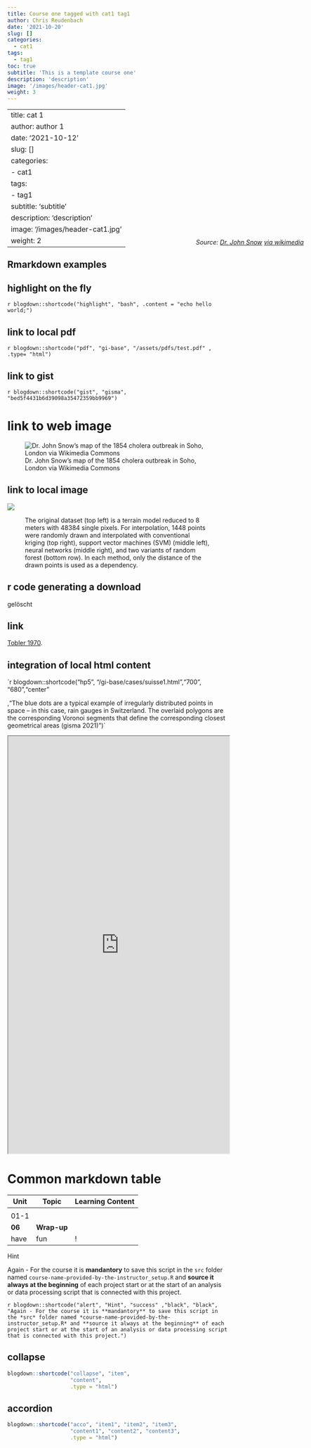 ```yaml
---
title: Course one tagged with cat1 tag1
author: Chris Reudenbach
date: '2021-10-20'
slug: []
categories:
  - cat1
tags:
  - tag1
toc: true
subtitle: 'This is a template course one'
description: 'description'
image: '/images/header-cat1.jpg'
weight: 3
---
```

---
title: cat 1
author: author 1
date: '2021-10-12'
slug: []
categories:
  - cat1
tags:
  - tag1
subtitle: 'subtitle'
description: 'description'
image: '/images/header-cat1.jpg'
weight: 2
---
<style>.myDiv {margin-top: -36px;margin-right: -34%; text-align: right;}</style>
<div class="myDiv">
*Source: [Dr. John Snow](https://en.wikipedia.org/wiki/John_Snow) [via wikimedia](https://w.wiki/QtV)*
</div>

## Rmarkdown examples

## highlight on the fly

`r blogdown::shortcode("highlight", "bash", .content = "echo hello world;")`

## link to local pdf

`r blogdown::shortcode("pdf", "gi-base", "/assets/pdfs/test.pdf" , .type= "html")`


## link to gist

`r blogdown::shortcode("gist", "gisma", "bed5f4431b6d39098a35472359bb9969")`

# link to web image

![Dr. John Snow's map of the 1854 cholera outbreak in Soho, London via Wikimedia Commons](https://upload.wikimedia.org/wikipedia/commons/c/c7/Snow-cholera-map.jpg)

## link to local image
![](/gi-base/assets/images/ML_interpol.png)
<figure>
  <figcaption> The original dataset (top left) is a terrain model reduced to 8 meters with 48384 single pixels. 
For interpolation, 1448 points were randomly drawn and interpolated with conventional kriging (top right), support vector machines (SVM) (middle left), neural networks (middle right), and two variants of random forest (bottom row). In each method, only the distance of the drawn points is used as a dependency.   
  </figcaption>
</figure>

## r code generating a download

gelöscht

## link
[Tobler 1970](https://www.jstor.org/stable/143141).

## integration of local html content

`r blogdown::shortcode("hp5", "/gi-base/cases/suisse1.html","700", "680","center" 

,"The blue dots are a typical example of irregularly distributed  points in space -- in this case, rain gauges in Switzerland. The overlaid  polygons are the corresponding Voronoi segments that define the corresponding closest geometrical areas (gisma 2021)")`


<iframe src="https://gis-ma.org" title="Gis Lab Marburg University Website" width = "100%" height = "950px" allowfullscreen="true"> </iframe>




# Common markdown table

| Unit | Topic | Learning Content |
|-------------|-------|-------------|
|| ||
| 01-1 |  | 
|**06**| **Wrap-up**||
| have | fun | ! |

<div class="boxSuccess">
<p class="headline"> Hint </p> 
<p class="textline"> Again - For the course it is **mandantory** to save this script in the `src` folder named `course-name-provided-by-the-instructor_setup.R` and **source it always at the beginning** of each project start or at the start of an analysis or data processing script that is connected with this project. 
</p>
</div>


`r blogdown::shortcode("alert", "Hint", "success" ,"black", "black", "Again - For the course it is **mandantory** to save this script in the *src* folder named *course-name-provided-by-the-instructor_setup.R* and **source it always at the beginning** of each project start or at the start of an analysis or data processing script that is connected with this project.")`

## collapse

```r
blogdown::shortcode("collapse", "item",
                    "content",
                    .type = "html")
```


## accordion

```r
blogdown::shortcode("acco", "item1", "item2", "item3",
                    "content1", "content2", "content3",
                    .type = "html")
```


